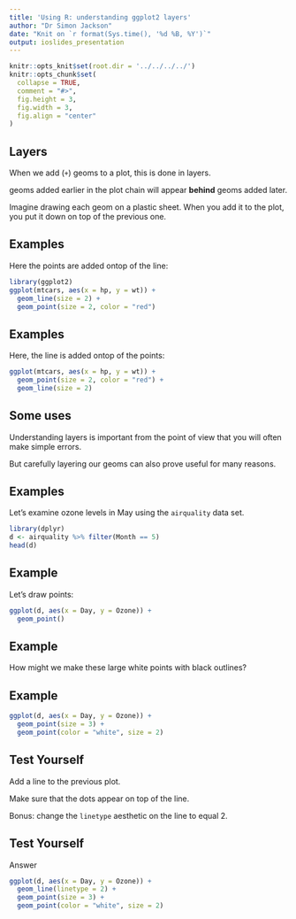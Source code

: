 ```yaml
---
title: 'Using R: understanding ggplot2 layers'
author: "Dr Simon Jackson"
date: "Knit on `r format(Sys.time(), '%d %B, %Y')`"
output: ioslides_presentation
---
```


```r
knitr::opts_knit$set(root.dir = '../../../../')
knitr::opts_chunk$set(
  collapse = TRUE,
  comment = "#>",
  fig.height = 3,
  fig.width = 3,
  fig.align = "center"
)
```

## Layers

When we add (`+`) geoms to a plot, this is done in layers.

geoms added earlier in the plot chain will appear **behind** geoms added later.

Imagine drawing each geom on a plastic sheet. When you add it to the plot, you put it down on top of the previous one.

## Examples

Here the points are added ontop of the line:

```r
library(ggplot2)
ggplot(mtcars, aes(x = hp, y = wt)) +
  geom_line(size = 2) + 
  geom_point(size = 2, color = "red")
```

## Examples

Here, the line is added ontop of the points:

```r
ggplot(mtcars, aes(x = hp, y = wt)) +
  geom_point(size = 2, color = "red") +
  geom_line(size = 2)
```

## Some uses

Understanding layers is important from the point of view that you will often make simple errors.

But carefully layering our geoms can also prove useful for many reasons.

## Examples

Let's examine ozone levels in May using the `airquality` data set.

```r
library(dplyr)
d <- airquality %>% filter(Month == 5)
head(d)
```


## Example

Let's draw points:

```r
ggplot(d, aes(x = Day, y = Ozone)) +
  geom_point()
```

## Example

How might we make these large white points with black outlines?

## Example

```r
ggplot(d, aes(x = Day, y = Ozone)) +
  geom_point(size = 3) +
  geom_point(color = "white", size = 2)
```

## Test Yourself

Add a line to the previous plot.

Make sure that the dots appear on top of the line.

Bonus: change the `linetype` aesthetic on the line to equal 2.

## Test Yourself

Answer

```r
ggplot(d, aes(x = Day, y = Ozone)) +
  geom_line(linetype = 2) +
  geom_point(size = 3) +
  geom_point(color = "white", size = 2)
```

